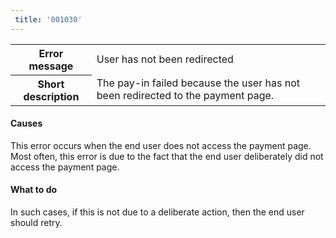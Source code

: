 ```yaml
---  
 title: '001030'  
---  
```

  
<table>
    <tbody>
        <tr>
            <th class="header"><strong>Error message</strong></th>
            <td class="table-content">User has not been redirected</td>
        </tr>
        <tr>
            <th class="header"><strong>Short description</strong></th>
            <td class="table-content">The pay-in failed because the user has not been redirected to the payment page.</td>
        </tr>
    </tbody>
</table>  

#### Causes  

This error occurs when the end user does not access the payment page. Most often, this error is due to the fact that the end user deliberately did not access the payment page.  

#### What to do  

In such cases, if this is not due to a deliberate action, then the end user should retry.